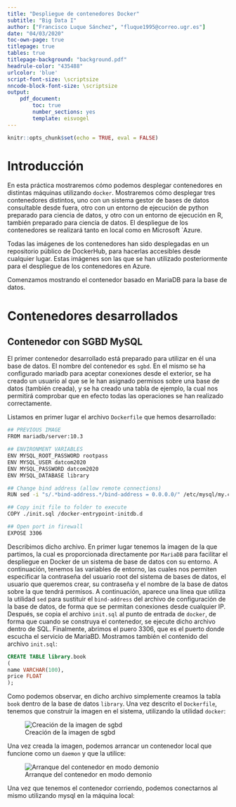 ```yaml
---
title: "Despliegue de contenedores Docker"
subtitle: "Big Data I"
author: ["Francisco Luque Sánchez", "fluque1995@correo.ugr.es"]
date: "04/03/2020"
toc-own-page: true
titlepage: true
tables: true
titlepage-background: "background.pdf"
headrule-color: "435488"
urlcolor: 'blue'
script-font-size: \scriptsize
nncode-block-font-size: \scriptsize
output:
    pdf_document:
        toc: true
        number_sections: yes
        template: eisvogel
---
```


```r
knitr::opts_chunk$set(echo = TRUE, eval = FALSE)
```

# Introducción

En esta práctica mostraremos cómo podemos desplegar contenedores en
distintas máquinas utilizando `docker`. Mostraremos cómo desplegar
tres contenedores distintos, uno con un sistema gestor de bases de
datos consultable desde fuera, otro con un entorno de ejecución de
python preparado para ciencia de datos, y otro con un entorno de
ejecución en R, también preparado para ciencia de datos. El despliegue
de los contenedores se realizará tanto en local como en Microsoft
`Azure.

Todas las imágenes de los contenedores han sido desplegadas en un
repositorio público de DockerHub, para hacerlas accesibles desde
cualquier lugar. Estas imágenes son las que se han utilizado
posteriormente para el despliegue de los contenedores en Azure.

Comenzamos mostrando el contenedor basado en MariaDB para la
base de datos.

# Contenedores desarrollados

## Contenedor con SGBD MySQL

El primer contenedor desarrollado está preparado para utilizar en él
una base de datos. El nombre del contenedor es `sgbd`. En el mismo se
ha configurado mariadb para aceptar conexiones desde el exterior, se
ha creado un usuario al que se le han asignado permisos sobre una base
de datos (también creada), y se ha creado una tabla de ejemplo, la
cual nos permitirá comprobar que en efecto todas las operaciones se
han realizado correctamente.

Listamos en primer lugar el archivo `Dockerfile` que hemos desarrollado:

```bash
## PREVIOUS IMAGE
FROM mariadb/server:10.3

## ENVIRONMENT VARIABLES
ENV MYSQL_ROOT_PASSWORD rootpass
ENV MYSQL_USER datcom2020
ENV MYSQL_PASSWORD datcom2020
ENV MYSQL_DATABASE library

## Change bind address (allow remote connections)
RUN sed -i "s/.*bind-address.*/bind-address = 0.0.0.0/" /etc/mysql/my.cnf

## Copy init file to folder to execute
COPY ./init.sql /docker-entrypoint-initdb.d

## Open port in firewall
EXPOSE 3306
```

Describimos dicho archivo. En primer lugar tenemos la imagen de la que
partimos, la cual es proporcionada directamente por `MariaDB` para
facilitar el despliegue en Docker de un sistema de base de datos con
su entorno. A continuación, tenemos las variables de entorno, las
cuales nos permiten especificar la contraseña del usuario root del
sistema de bases de datos, el usuario que queremos crear, su
contraseña y el nombre de la base de datos sobre la que tendrá
permisos. A continuación, aparece una línea que utiliza la utilidad
`sed` para sustituir el `bind-address` del archivo de configuración de
la base de datos, de forma que se permitan conexiones desde cualquier
IP. Después, se copia el archivo `init.sql` al punto de entrada de
`docker`, de forma que cuando se construya el contenedor, se ejecute
dicho archivo dentro de SQL. Finalmente, abrimos el puero 3306, que
es el puerto donde escucha el servicio de MariaBD. Mostramos también
el contenido del archivo `init.sql`:

```sql
CREATE TABLE library.book
(
name VARCHAR(100),
price FLOAT
);
```

Como podemos observar, en dicho archivo simplemente creamos la tabla
`book` dentro de la base de datos `library`. Una vez descrito el
`Dockerfile`, tenemos que construir la imagen en el sistema,
utilizando la utilidad `docker`:

![Creación de la imagen de sgbd](img/docker-build-sgbd.png)

Una vez creada la imagen, podemos arrancar un contenedor local que
funcione como un `daemon` y que la utilice:

![Arranque del contenedor en modo demonio](img/docker-run-sgbd.png)

Una vez que tenemos el contenedor corriendo, podemos conectarnos al
mismo utilizando mysql en la máquina local:
